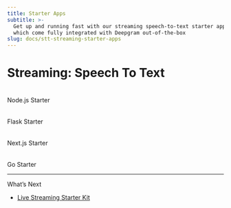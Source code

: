 ```yaml
---
title: Starter Apps
subtitle: >-
  Get up and running fast with our streaming speech-to-text starter applications
  which come fully integrated with Deepgram out-of-the-box
slug: docs/stt-streaming-starter-apps
---
```



# Streaming: Speech To Text

<CardGroup cols={3}>
<Card title="" href="https://github.com/deepgram-starters/live-node-starter">
  <img src="https://fern-image-hosting.s3.us-east-1.amazonaws.com/deepgram/js-green.svg" width="5rem" height="5rem"/>
  
  
  Node.js Starter
</Card>

<Card title="" href="https://github.com/deepgram-starters/live-flask-starter">
  <img src="https://fern-image-hosting.s3.us-east-1.amazonaws.com/deepgram/flask.svg" width="5rem" height="5rem" class="invert-white"/>
  
  
  Flask Starter
</Card>

<Card title="" href="https://github.com/deepgram-starters/live-nextjs-starter">
  <img src="https://fern-image-hosting.s3.us-east-1.amazonaws.com/deepgram/nextjs.svg" width="5rem" height="5rem" class="invert-white" />
  
  
  Next.js Starter
</Card>

<Card title="" href="https://github.com/deepgram-starters/live-go-starter">
  <img src="https://fern-image-hosting.s3.us-east-1.amazonaws.com/deepgram/go.svg" width="5rem" height="5rem"/>
  
  
  Go Starter
</Card>
</CardGroup>

***

What’s Next

* [Live Streaming Starter Kit](/docs/getting-started-with-the-streaming-test-suite)
